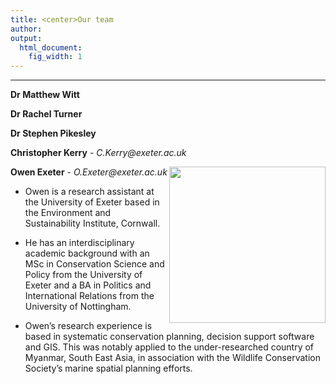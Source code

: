 ```yaml
---
title: <center>Our team
author:  
output:
  html_document:
    fig_width: 1
---
```


<!--- please update--->

----

**Dr Matthew Witt**

**Dr Rachel Turner**

**Dr Stephen Pikesley**

**Christopher Kerry** - _C.Kerry@exeter.ac.uk_



<img align="right" src="images/profile_Owen.jpg" width="250px">
**Owen Exeter** - _O.Exeter@exeter.ac.uk_

- Owen is a research assistant at the University of Exeter based in the        Environment and Sustainability Institute, Cornwall.  

- He has an interdisciplinary academic background with an MSc in Conservation Science and Policy from the University of Exeter and a BA in Politics and International Relations from the University of Nottingham.

- Owen’s research experience is based in systematic conservation planning, decision support software and GIS. This was notably applied to the under-researched country of Myanmar, South East Asia, in association with the Wildlife Conservation Society’s marine spatial planning efforts.









